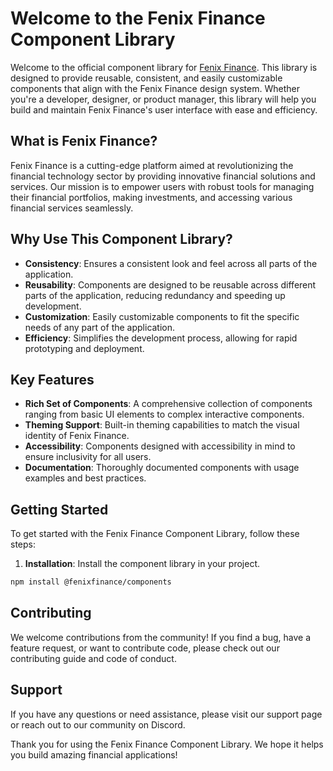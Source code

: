 
<Meta title="Introduction" />

# Welcome to the Fenix Finance Component Library

Welcome to the official component library for [Fenix Finance](https://www.fenixfinance.io/). This library is designed to provide reusable, consistent, and easily customizable components that align with the Fenix Finance design system. Whether you're a developer, designer, or product manager, this library will help you build and maintain Fenix Finance's user interface with ease and efficiency.

## What is Fenix Finance?

Fenix Finance is a cutting-edge platform aimed at revolutionizing the financial technology sector by providing innovative financial solutions and services. Our mission is to empower users with robust tools for managing their financial portfolios, making investments, and accessing various financial services seamlessly.

## Why Use This Component Library?

- **Consistency**: Ensures a consistent look and feel across all parts of the application.
- **Reusability**: Components are designed to be reusable across different parts of the application, reducing redundancy and speeding up development.
- **Customization**: Easily customizable components to fit the specific needs of any part of the application.
- **Efficiency**: Simplifies the development process, allowing for rapid prototyping and deployment.

## Key Features

- **Rich Set of Components**: A comprehensive collection of components ranging from basic UI elements to complex interactive components.
- **Theming Support**: Built-in theming capabilities to match the visual identity of Fenix Finance.
- **Accessibility**: Components designed with accessibility in mind to ensure inclusivity for all users.
- **Documentation**: Thoroughly documented components with usage examples and best practices.

## Getting Started

To get started with the Fenix Finance Component Library, follow these steps:

1. **Installation**: Install the component library in your project.
  ```bash
  npm install @fenixfinance/components
  ```

## Contributing
We welcome contributions from the community! If you find a bug, have a feature request, or want to contribute code, please check out our contributing guide and code of conduct.

## Support
If you have any questions or need assistance, please visit our support page or reach out to our community on Discord.

Thank you for using the Fenix Finance Component Library. We hope it helps you build amazing financial applications!
